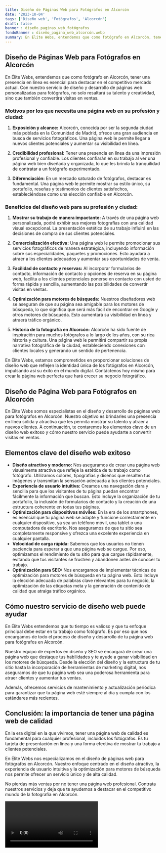 ```yaml
---
title: Diseño de Páginas Web para Fotógrafos en Alcorcón
date: '2023-10-04'
tags: ['Diseño web', 'Fotógrafos', 'Alcorcón']
draft: false
banner : diseño_paginas_web_fotógrafos
fondoBanner : diseño_pagina_web_alcorcón.webp
summary: En Élite Webs, entendemos que como fotógrafo en Alcorcón, tener una presencia en línea es esencial para destacar en el competitivo mercado actual. Con nuestro servicio de diseño y desarrollo de páginas web personalizadas para fotógrafos, no solo resaltará su talento y creatividad, sino que también convertirá visitas en ventas.
---
```


## **Diseño de Páginas Web para Fotógrafos en Alcorcón**

En Élite Webs, entendemos que como fotógrafo en Alcorcón, tener una presencia en línea es esencial para destacar en el competitivo mercado actual. Con nuestro servicio de diseño y desarrollo de páginas web personalizadas para fotógrafos, no solo resaltará su talento y creatividad, sino que también convertirá visitas en ventas.

### **Motivos por los que necesita una página web en su profesión y ciudad:**

1. **Exposición y alcance:** Alcorcón, conocida por ser la segunda ciudad más poblada en la Comunidad de Madrid, ofrece una gran audiencia en busca de servicios fotográficos. Una página web le permite llegar a nuevos clientes potenciales y aumentar su visibilidad en línea.

2. **Credibilidad profesional:** Tener una presencia en línea da una impresión profesional y confiable. Los clientes confiarán en su trabajo al ver una página web bien diseñada y organizada, lo que les brinda la tranquilidad de contratar a un fotógrafo experimentado.

3. **Diferenciación:** En un mercado saturado de fotógrafos, destacar es fundamental. Una página web le permite mostrar su estilo único, su portafolio, reseñas y testimonios de clientes satisfechos, estableciéndose como una elección confiable en Alcorcón.

### **Beneficios del diseño web para su profesión y ciudad:**

1. **Mostrar su trabajo de manera impactante:** A través de una página web personalizada, podrá exhibir sus mejores fotografías con una calidad visual excepcional. La presentación estética de su trabajo influirá en las decisiones de compra de sus clientes potenciales.

2. **Comercialización efectiva:** Una página web le permite promocionar sus servicios fotográficos de manera estratégica, incluyendo información sobre sus especialidades, paquetes y promociones. Esto ayudará a atraer a los clientes adecuados y aumentar sus oportunidades de venta.

3. **Facilidad de contacto y reservas:** Al incorporar formularios de contacto, información de contacto y opciones de reserva en su página web, facilita a los clientes potenciales ponerse en contacto con usted de forma rápida y sencilla, aumentando las posibilidades de convertir visitas en ventas.

4. **Optimización para motores de búsqueda:** Nuestros diseñadores web se aseguran de que su página sea amigable para los motores de búsqueda, lo que significa que será más fácil de encontrar en Google y otros motores de búsqueda. Esto aumentará su visibilidad en línea y atraerá tráfico orgánico.

5. **Historia de la fotografía en Alcorcón:** Alcorcón ha sido fuente de inspiración para muchos fotógrafos a lo largo de los años, con su rica historia y cultura. Una página web le permitirá compartir su propia narrativa fotográfica de la ciudad, estableciendo conexiones con clientes locales y generando un sentido de pertenencia.

En Élite Webs, estamos comprometidos en proporcionar soluciones de diseño web que reflejen la identidad única de los fotógrafos en Alcorcón, impulsando así su éxito en el mundo digital. Contáctenos hoy mismo para crear la página web perfecta que hará crecer su negocio fotográfico.

<GifSeo />

<Cta />

## Diseño de Página Web para Fotógrafos en Alcorcón

En Élite Webs somos especialistas en el diseño y desarrollo de páginas web para fotógrafos en Alcorcón. Nuestro objetivo es brindarles una presencia en línea sólida y atractiva que les permita mostrar su talento y atraer a nuevos clientes. A continuación, te contaremos los elementos clave de un diseño web exitoso y cómo nuestro servicio puede ayudarte a convertir visitas en ventas.

## Elementos clave del diseño web exitoso

- **Diseño atractivo y moderno:** Nos aseguramos de crear una página web visualmente atractiva que refleje la estética de tu trabajo como fotógrafo. Utilizamos colores, tipografías y diseños que resalten tus imágenes y transmitan la sensación adecuada a tus clientes potenciales.
- **Experiencia de usuario intuitiva:** Creamos una navegación clara y sencilla para que los visitantes de tu página puedan encontrar fácilmente la información que buscan. Esto incluye la organización de tu portafolio, la inclusión de formularios de contacto y la creación de una estructura coherente en todas tus páginas.
- **Optimización para dispositivos móviles:** En la era de los smartphones, es esencial que tu página web se adapte y funcione correctamente en cualquier dispositivo, ya sea un teléfono móvil, una tablet o una computadora de escritorio. Nos aseguramos de que tu sitio sea completamente responsive y ofrezca una excelente experiencia en cualquier pantalla.
- **Velocidad de carga rápida:** Sabemos que los usuarios no tienen paciencia para esperar a que una página web se cargue. Por eso, optimizamos el rendimiento de tu sitio para que cargue rápidamente, evitando que tus visitantes se frustren y abandonen antes de conocer tu trabajo.
- **Optimización para SEO:** Nos encargamos de implementar técnicas de optimización para motores de búsqueda en tu página web. Esto incluye la elección adecuada de palabras clave relevantes para tu negocio, la optimización de las etiquetas meta y la generación de contenido de calidad que atraiga tráfico orgánico.

## Cómo nuestro servicio de diseño web puede ayudar

En Élite Webs entendemos que tu tiempo es valioso y que tu enfoque principal debe estar en tu trabajo como fotógrafo. Es por eso que nos encargamos de todo el proceso de diseño y desarrollo de tu página web para fotógrafos en Alcorcón.

Nuestro equipo de expertos en diseño y SEO se encargará de crear una página web que destaque tus habilidades y te ayude a ganar visibilidad en los motores de búsqueda. Desde la elección del diseño y la estructura de tu sitio hasta la incorporación de herramientas de marketing digital, nos aseguramos de que tu página web sea una poderosa herramienta para atraer clientes y aumentar tus ventas.

Además, ofrecemos servicios de mantenimiento y actualización periódica para garantizar que tu página web esté siempre al día y cumpla con los estándares más recientes.

## Conclusión: la importancia de tener una página web de calidad

En la era digital en la que vivimos, tener una página web de calidad es fundamental para cualquier profesional, incluidos los fotógrafos. Es tu tarjeta de presentación en línea y una forma efectiva de mostrar tu trabajo a clientes potenciales.

En Élite Webs nos especializamos en el diseño de páginas web para fotógrafos en Alcorcón. Nuestro enfoque centrado en el diseño atractivo, la experiencia de usuario intuitiva y la optimización para motores de búsqueda nos permite ofrecer un servicio único y de alta calidad.

No pierdas más ventas por no tener una página web profesional. Contrata nuestros servicios y deja que te ayudemos a destacar en el competitivo mundo de la fotografía en Alcorcón.

<Video />

<CtaBot job='Fotógrafos' city='Alcorcón'/>

<Gmaps query='Alcorcón+españa+maps' />